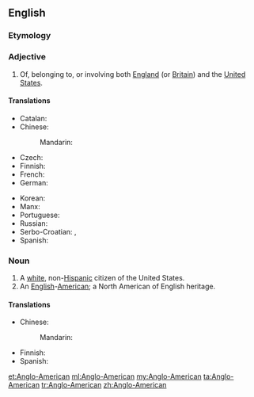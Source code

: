 ==English==
{{wikipedia}}

===Etymology===
{{prefix|en|Anglo|American}}

===Adjective===
{{en-adj|-}}

# Of, belonging to, or involving both [[England]] (or [[Britain]]) and the [[United States]].

====Translations====
{{trans-top|of relating to England and USA}}
* Catalan: {{t+|ca|angloamericà}}
* Chinese:
*: Mandarin: {{t|cmn|[[英美]][[的]]|tr=Yīng-Měi de}}
* Czech: {{t|cs|angloamerický|m}}
* Finnish: {{t+|fi|angloamerikkalainen}}
* French: {{t|fr|anglo-americain}}
* German: {{t+|de|angloamerikanisch}}
{{trans-mid}}
* Korean: {{t|ko|잉글랜드계 미국인|sc=Kore}}
* Manx: {{t|gv|Anglo-Americaanagh}}
* Portuguese: {{t|pt|anglo-americano}}
* Russian: {{t+|ru|англо-америка́нский}}
* Serbo-Croatian: {{t+|sh|angloamerički}}, {{t|sh|англоамерички}}
* Spanish: {{t-needed|es}}
{{trans-bottom}}

===Noun===
{{en-noun}}

# A [[white]], non-[[Hispanic]] citizen of the United States.
# An [[English]]-[[American]]; a North American of English heritage.

====Translations====
{{trans-top|white citizen of the United States}}
* Chinese: 
*: Mandarin: {{t-needed|cmn}}
{{trans-mid}}
* Finnish: {{t|fi|[[valkoinen]] [[amerikkalainen]]}}
* Spanish: {{t-needed|es}}
{{trans-bottom}}

{{trans-see|English-American}}

[[et:Anglo-American]]
[[ml:Anglo-American]]
[[my:Anglo-American]]
[[ta:Anglo-American]]
[[tr:Anglo-American]]
[[zh:Anglo-American]]